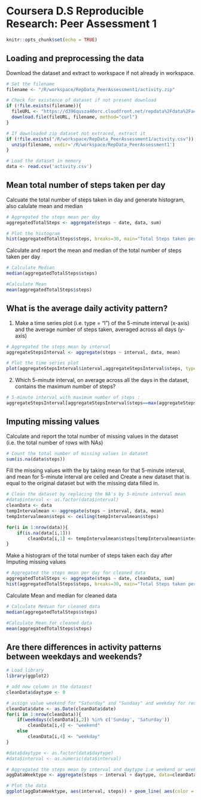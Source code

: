 # Coursera D.S Reproducible Research: Peer Assessment 1

```r
knitr::opts_chunk$set(echo = TRUE)
```

## Loading and preprocessing the data
Download the dataset and extract to workspace if not already in workspace.
```r
# Set the filename
filename <- "/R/workspace/RepData_PeerAssessment1/activity.zip"

# Check for existence of dataset if not present download
if (!file.exists(filename)){
  fileURL <- "https://d396qusza40orc.cloudfront.net/repdata%2Fdata%2Factivity.zip"
  download.file(fileURL, filename, method="curl")
}  

# If downloaded zip dataset not extraced, extract it
if (!file.exists("/R/workspace/RepData_PeerAssessment1/activity.csv")) { 
  unzip(filename, exdir='/R/workspace/RepData_PeerAssessment1') 
}

# Load the dataset in memory
data <- read.csv('activity.csv')
```

## Mean total number of steps taken per day
Calcuate the total number of steps taken in day and generate histogram, also calulate mean and median

```r
# Aggregated the steps mean per day
aggregatedTotalSteps <- aggregate(steps ~ date, data, sum)

# Plot the histogram
hist(aggregatedTotalSteps$steps, breaks=30, main="Total Steps taken per Day", xlab="Steps", ylab="Frequency")
```

Calculate and report the mean and median of the total number of steps taken per day
```r
# Calculate Median
median(aggregatedTotalSteps$steps)

#Calculate Mean
mean(aggregatedTotalSteps$steps)
```

## What is the average daily activity pattern?
1) Make a time series plot (i.e. type = "l") of the 5-minute interval (x-axis) and the average number of steps taken, averaged across all days (y-axis)

```r
# Aggregated the steps mean by interval
aggregateStepsInterval <- aggregate(steps ~ interval, data, mean)

# Plot the time series plot
plot(aggregateStepsInterval$interval,aggregateStepsInterval$steps, type="l", xlab="Interval", ylab="Number of Steps",main="Average Number of Steps taken \n per Day by Interval")
```

2) Which 5-minute interval, on average across all the days in the dataset, contains the maximum number of steps?

```r
# 5-minute interval with maximum number of steps :
aggregateStepsInterval[aggregateStepsInterval$steps==max(aggregateStepsInterval$steps),1]

```


## Imputing missing values
Calculate and report the total number of missing values in the dataset (i.e. the total number of rows with NAs)
```r
# Count the total number of missing values in dataset
sum(is.na(data$steps))
```

Fill the missing values with the by taking mean for that 5-minute interval, and mean for 5-minute interval are ceiled and Create a new dataset that is equal to the original dataset but with the missing data filled in.
```r
# Clean the dataset by replacing the NA's by 5-minute interval mean
#data$interval <- as.factor(data$interval)
cleanData <- data
tempIntervalmean <- aggregate(steps ~ interval, data, mean)
tempIntervalmean$steps <- ceiling(tempIntervalmean$steps)

for(i in 1:nrow(data)){
	if(is.na(data[i,1]))
		cleanData[i,1] <- tempIntervalmean$steps[tempIntervalmean$interval == data[i,3]]
}

```

Make a histogram of the total number of steps taken each day after Imputing missing values

```r
# Aggregated the steps mean per day for cleaned data
aggregatedTotalSteps <- aggregate(steps ~ date, cleanData, sum)
hist(aggregatedTotalSteps$steps, breaks=30, main="Total Steps taken per Day\n After data cleaning", xlab="Steps", ylab="Frequency")

```

Calculate Mean and median for cleaned data

```r
# Calculate Median for cleaned data
median(aggregatedTotalSteps$steps)

#Calculate Mean for cleaned data
mean(aggregatedTotalSteps$steps)
```

## Are there differences in activity patterns between weekdays and weekends?

```r
# Load library 
library(ggplot2)

# add new column in the datasest
cleanData$daytype <- 0

# assign value weekend for "Saturday" and "Sundaay" and weekday for rest
cleanData$date <- as.Date(cleanData$date)
for(i in 1:nrow(cleanData)){
	if(weekdays(cleanData[i,2]) %in% c('Sunday', 'Saturday'))
		cleanData[i,4] <- "weekend"
	else
		cleanData[i,4] <- "weekday"
}

#data$daytype <- as.factor(data$daytype)
#data$interval <- as.numeric(data$interval)

# Aggregated the steps mean by interval and daytype i.e weekend or weekdays
aggDataWeektype <- aggregate(steps ~ interval + daytype, data=cleanData, mean)

# Plot the data
ggplot(aggDataWeektype, aes(interval, steps)) + geom_line( aes(color = daytype, group=daytype)) + facet_grid(daytype ~ .) + xlab("5-minute interval") + ylab("Number of steps") + ggtitle("Activity patterns between weekdays and weekends")

```